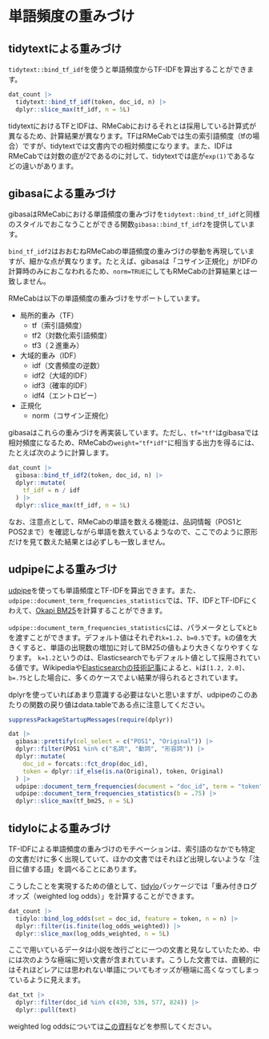 # 単語頻度の重みづけ {#weighting}

## tidytextによる重みづけ

`tidytext::bind_tf_idf`を使うと単語頻度からTF-IDFを算出することができます。

```r
dat_count |>
  tidytext::bind_tf_idf(token, doc_id, n) |>
  dplyr::slice_max(tf_idf, n = 5L)
```

tidytextにおけるTFとIDFは、RMeCabにおけるそれとは採用している計算式が異なるため、計算結果が異なります。TFはRMeCabでは生の索引語頻度（tfの場合）ですが、tidytextでは文書内での相対頻度になります。また、IDFはRMeCabでは対数の底が2であるのに対して、tidytextでは底が`exp(1)`であるなどの違いがあります。

## gibasaによる重みづけ

gibasaはRMeCabにおける単語頻度の重みづけを`tidytext::bind_tf_idf`と同様のスタイルでおこなうことができる関数`gibasa::bind_tf_idf2`を提供しています。

`bind_tf_idf2`はおおむねRMeCabの単語頻度の重みづけの挙動を再現していますが、細かな点が異なります。たとえば、gibasaは「コサイン正規化」がIDFの計算時のみにおこなわれるため、`norm=TRUE`にしてもRMeCabの計算結果とは一致しません。

RMeCabは以下の単語頻度の重みづけをサポートしています。

-   局所的重み（TF）
    -   tf（索引語頻度）
    -   tf2（対数化索引語頻度）
    -   tf3（２進重み）
-   大域的重み（IDF）
    -   idf（文書頻度の逆数）
    -   idf2（大域的IDF）
    -   idf3（確率的IDF）
    -   idf4（エントロピー）
-   正規化
    -   norm（コサイン正規化）

gibasaはこれらの重みづけを再実装しています。ただし、`tf="tf"`はgibasaでは相対頻度になるため、RMeCabの`weight="tf*idf"`に相当する出力を得るには、たとえば次のように計算します。

```r
dat_count |>
  gibasa::bind_tf_idf2(token, doc_id, n) |>
  dplyr::mutate(
    tf_idf = n / idf
  ) |>
  dplyr::slice_max(tf_idf, n = 5L)
```

なお、注意点として、RMeCabの単語を数える機能は、品詞情報（POS1とPOS2まで）を確認しながら単語を数えているようなので、ここでのように原形だけを見て数えた結果とは必ずしも一致しません。

## udpipeによる重みづけ

[udpipe](https://bnosac.github.io/udpipe/en/)を使っても単語頻度とTF-IDFを算出できます。また、`udpipe::document_term_frequencies_statistics`では、TF、IDFとTF-IDFにくわえて、[Okapi BM25](https://en.wikipedia.org/wiki/Okapi_BM25)を計算することができます。

`udpipe::document_term_frequencies_statistics`には、パラメータとして`k`と`b`を渡すことができます。デフォルト値はそれぞれ`k=1.2`、`b=0.5`です。`k`の値を大きくすると、単語の出現数の増加に対してBM25の値もより大きくなりやすくなります。
`k=1.2`というのは、Elasticsearchでもデフォルト値として採用されている値です。Wikipediaや[Elasticsearchの技術記事](https://www.elastic.co/jp/blog/practical-bm25-part-3-considerations-for-picking-b-and-k1-in-elasticsearch)によると、`k`は`[1.2, 2.0]`、`b=.75`とした場合に、多くのケースでよい結果が得られるとされています。

dplyrを使っていればあまり意識する必要はないと思いますが、udpipeのこのあたりの関数の戻り値はdata.tableである点に注意してください。

```r
suppressPackageStartupMessages(require(dplyr))

dat |>
  gibasa::prettify(col_select = c("POS1", "Original")) |>
  dplyr::filter(POS1 %in% c("名詞", "動詞", "形容詞")) |>
  dplyr::mutate(
    doc_id = forcats::fct_drop(doc_id),
    token = dplyr::if_else(is.na(Original), token, Original)
  ) |>
  udpipe::document_term_frequencies(document = "doc_id", term = "token") |>
  udpipe::document_term_frequencies_statistics(b = .75) |>
  dplyr::slice_max(tf_bm25, n = 5L)
```

## tidyloによる重みづけ

TF-IDFによる単語頻度の重みづけのモチベーションは、索引語のなかでも特定の文書だけに多く出現していて、ほかの文書ではそれほど出現しないような「注目に値する語」を調べることにあります。

こうしたことを実現するための値として、[tidylo](https://github.com/juliasilge/tidylo)パッケージでは「重み付きログオッズ（weighted log odds）」を計算することができます。

```r
dat_count |>
  tidylo::bind_log_odds(set = doc_id, feature = token, n = n) |>
  dplyr::filter(is.finite(log_odds_weighted)) |>
  dplyr::slice_max(log_odds_weighted, n = 5L)
```

ここで用いているデータは小説を改行ごとに一つの文書と見なしていたため、中には次のような極端に短い文書が含まれています。こうした文書では、直観的にはそれほどレアには思われない単語についてもオッズが極端に高くなってしまっているように見えます。

```r
dat_txt |>
  dplyr::filter(doc_id %in% c(430, 536, 577, 824)) |>
  dplyr::pull(text)
```

weighted log oddsについては[この資料](https://bookdown.org/Maxine/tidy-text-mining/weighted-log-odds-ratio.html)などを参照してください。
